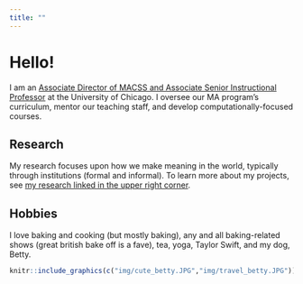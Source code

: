 ```yaml
---
title: ""
---
```


# Hello!

I am an [Associate Director of MACSS and Associate Senior Instructional Professor](https://macss.uchicago.edu/directory/Jean-Clipperton) at the University of Chicago. I oversee our MA program's curriculum, mentor our teaching staff, and develop computationally-focused courses. 

## Research

My research focuses upon how we make meaning in the world, typically through institutions (formal and informal). To learn more about my projects, see [my research linked in the upper right corner](research.html).

## Hobbies

I love baking and cooking (but mostly baking), any and all baking-related shows (great british bake off is a fave), tea, yoga, Taylor Swift, and my dog, Betty.

```r

knitr::include_graphics(c("img/cute_betty.JPG","img/travel_betty.JPG"))

```

